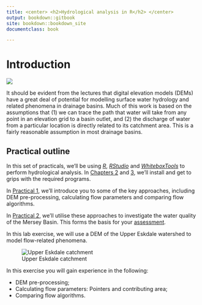 ```yaml
---
title: <center> <h2>Hydrological analysis in R</h2> </center> 
output: bookdown::gitbook
site: bookdown::bookdown_site
documentclass: book

---
```

# Introduction

![](images/course-logo.png) 

It should be evident from the lectures that digital elevation models (DEMs) have a great deal of potential for modelling surface water hydrology and related phenomena in drainage basins. Much of this work is based on the assumptions that (1) we can trace the path that water will take from any point in an elevation grid to a basin outlet, and (2) the discharge of water from a particular location is directly related to its catchment area. This is a fairly reasonable assumption in most drainage basins. 

## Practical outline

In this set of practicals, we'll be using [*R*](https://www.r-project.org/), [*RStudio*](https://www.rstudio.com/) and [*WhiteboxTools*](https://jblindsay.github.io/wbt_book/intro.html) to perform hydrological analysis. In [Chapters 2](#Installation) and [3](#R), we'll install and get to grips with the required programs. 

In [Practical 1](#FirstPractical), we'll introduce you to some of the key approaches, including DEM pre-processing, calculating flow parameters and comparing flow algorithms. 

In [Practical 2](#SecondPractical), we'll utilise these approaches to investigate the water quality of the Mersey Basin. This forms the basis for your [assessment](#Assessment). 

In this lab exercise, we will use a DEM of the Upper Eskdale watershed to model flow-related phenomena.

![Upper Eskdale catchment](images/cover.png)

In this exercise you will gain experience in the following:

- DEM pre-processing; 
- Calculating flow parameters: Pointers and contributing area;
- Comparing flow algorithms. 
